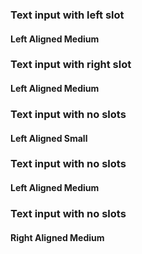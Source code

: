 

### Text input with left slot

#### Left Aligned Medium

<Canvas of={InputFieldStories.TextInputLeftSlot}></Canvas>

### Text input with right slot

#### Left Aligned Medium

<Canvas of={InputFieldStories.TextInputRightSlot}></Canvas>

### Text input with no slots

#### Left Aligned Small

<Canvas of={InputFieldStories.TextInputSmall}></Canvas>

### Text input with no slots

#### Left Aligned Medium

<Canvas of={InputFieldStories.TextInputMedium}></Canvas>

### Text input with no slots

#### Right Aligned Medium

<Canvas of={InputFieldStories.TextInputRightAligned}></Canvas>
